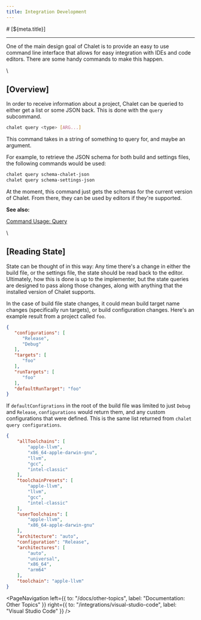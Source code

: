 ```yaml
---
title: Integration Development
---
```


<PageCategory id="ides" />
# [${meta.title}]

---

One of the main design goal of Chalet is to provide an easy to use command line interface that allows for easy integration with IDEs and code editors. There are some handy commands to make this happen.

\\

## [Overview]

In order to receive information about a project, Chalet can be queried to either get a list or some JSON back. This is done with the `query` subcommand. 

```bash
chalet query <type> [ARG...]
```

This command takes in a string of something to query for, and maybe an argument.

For example, to retrieve the JSON schema for both build and settings files, the following commands would be used:

```bash
chalet query schema-chalet-json
chalet query schema-settings-json
```

At the moment, this command just gets the schemas for the current version of Chalet. From there, they can be used by editors if they're supported.

**See also:**

[Command Usage: Query](/docs/command-usage?id=query)

\\

## [Reading State]

State can be thought of in this way: Any time there's a change in either the build file, or the settings file, the state should be read back to the editor. Ultimately, how this is done is up to the implementer, but the state queries are designed to pass along those changes, along with anything that the installed version of Chalet supports. 

In the case of build file state changes, it could mean build target name changes (specifically run targets), or build configuration changes. Here's an example result from a project called `foo`.

```json
{
   "configurations": [
      "Release",
      "Debug"
   ],
   "targets": [
      "foo"
   ],
   "runTargets": [
      "foo"
   ],
   "defaultRunTarget": "foo"
}
```

If `defaultConfigrations` in the root of the build file was limited to just `Debug` and `Release`, `configurations` would return them, and any custom configurations that were defined. This is the same list returned from `chalet query configurations`.

```json
{
	"allToolchains": [
		"apple-llvm",
		"x86_64-apple-darwin-gnu",
		"llvm",
		"gcc",
		"intel-classic"
	],
	"toolchainPresets": [
		"apple-llvm",
		"llvm",
		"gcc",
		"intel-classic"
	],
	"userToolchains": [
		"apple-llvm",
		"x86_64-apple-darwin-gnu"
	],
	"architecture": "auto",
	"configuration": "Release",
	"architectures": [
		"auto",
		"universal",
		"x86_64",
		"arm64"
	],
	"toolchain": "apple-llvm"
}
```


<PageNavigation 
    left={{ to: "/docs/other-topics", label: "Documentation: Other Topics" }}
    right={{ to: "/integrations/visual-studio-code", label: "Visual Studio Code" }}
/>


